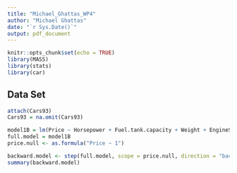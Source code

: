 ```yaml
---
title: "Michael_Ghattas_WP4"
author: "Michael Ghattas"
date: "`r Sys.Date()`"
output: pdf_document
---
```


```r
knitr::opts_chunk$set(echo = TRUE)
library(MASS)
library(stats)
library(car)
```

## Data Set
```r
attach(Cars93)
Cars93 = na.omit(Cars93)
```

```r
model1B = lm(Price ~ Horsepower + Fuel.tank.capacity + Weight + EngineSize + Length + Rev.per.mile + AirBags + Man.trans.avail)
full.model = model1B
price.null <- as.formula("Price ~ 1")

backward.model <- step(full.model, scope = price.null, direction = "backward", trace = 1)
summary(backward.model)
```